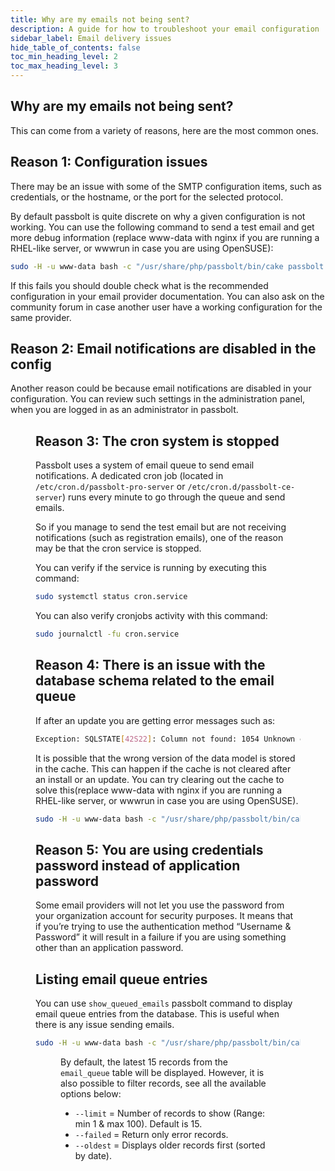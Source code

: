 ```yaml
---
title: Why are my emails not being sent?
description: A guide for how to troubleshoot your email configuration
sidebar_label: Email delivery issues
hide_table_of_contents: false
toc_min_heading_level: 2
toc_max_heading_level: 3
---
```


## Why are my emails not being sent?

This can come from a variety of reasons, here are the most common ones.
## Reason 1: Configuration issues

There may be an issue with some of the SMTP configuration items, such as credentials, or the hostname, or the port for the selected protocol.

By default passbolt is quite discrete on why a given configuration is not working. You can use the following command to send a test email and get more debug information (replace www-data with nginx if you are running a RHEL-like server, or wwwrun in case you are using OpenSUSE):
```bash
sudo -H -u www-data bash -c "/usr/share/php/passbolt/bin/cake passbolt send_test_email --recipient=youremail@domain.com"
```

If this fails you should double check what is the recommended configuration in your email provider documentation. You can also ask on the community forum in case another user have a working configuration for the same provider.


## Reason 2: Email notifications are disabled in the config

Another reason could be because email notifications are disabled in your configuration. You can review such settings in the administration panel, when you are logged in as an administrator in passbolt.

<Figure
  src="/img/help/2019/05/AD_email_notification_send_settings.png"
  alt="Email Notification Settings - Email Delivery"
  caption="fig. Email Notification Settings - Email Delivery"
/>

## Reason 3: The cron system is stopped

Passbolt uses a system of email queue to send email notifications. A dedicated cron job (located in `/etc/cron.d/passbolt-pro-server` or `/etc/cron.d/passbolt-ce-server`) runs every minute to go through the queue and send emails.

So if you manage to send the test email but are not receiving notifications (such as registration emails), one of the reason may be that the cron service is stopped.

You can verify if the service is running by executing this command:
```bash
sudo systemctl status cron.service
```

You can also verify cronjobs activity with this command:
```bash
sudo journalctl -fu cron.service
```

## Reason 4: There is an issue with the database schema related to the email queue

If after an update you are getting error messages such as:

```bash
Exception: SQLSTATE[42S22]: Column not found: 1054 Unknown column ‘EmailQueue.to’ in ‘field list’ ...
```

It is possible that the wrong version of the data model is stored in the cache. This can happen if the cache is not cleared after an install or an update. You can try clearing out the cache to solve this(replace www-data with nginx if you are running a RHEL-like server, or wwwrun in case you are using OpenSUSE).

```bash
sudo -H -u www-data bash -c "/usr/share/php/passbolt/bin/cake cache clear_all"
```

## Reason 5: You are using credentials password instead of application password

Some email providers will not let you use the password from your organization account for security purposes. It means that if you’re trying to use the authentication method “Username & Password” it will result in a failure if you are using something other than an application password.

## Listing email queue entries

You can use `show_queued_emails` passbolt command to display email queue entries from the database. This is useful when there is any issue sending emails.

```bash
sudo -H -u www-data bash -c "/usr/share/php/passbolt/bin/cake passbolt show_queued_emails"
```

<Figure
  src="/img/help/2024/05/show_queued_emails_plain.png"
  alt="Show queued emails command"
  caption="fig. Show queued emails command"
/>

By default, the latest 15 records from the `email_queue` table will be displayed. However, it is also possible to filter records, see all the available options below:

* `--limit` = Number of records to show (Range: min 1 & max 100). Default is 15.
* `--failed` = Return only error records.
* `--oldest` = Displays older records first (sorted by date).

<Figure
  src="/img/help/2024/05/show_queued_emails_with_all_options.png"
  alt="Show queued emails command with all options"
  caption="fig. Show queued emails command with all options"
/>
